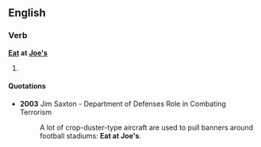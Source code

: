 ==English==

===Verb===
'''[[eat|Eat]] at [[Joe's]]'''

# {{rfdef}}

====Quotations====
* '''2003''' Jim Saxton - Department of Defenses Role in Combating Terrorism
*: A lot of crop-duster-type aircraft are used to pull banners around football stadiums: '''Eat at Joe's'''.